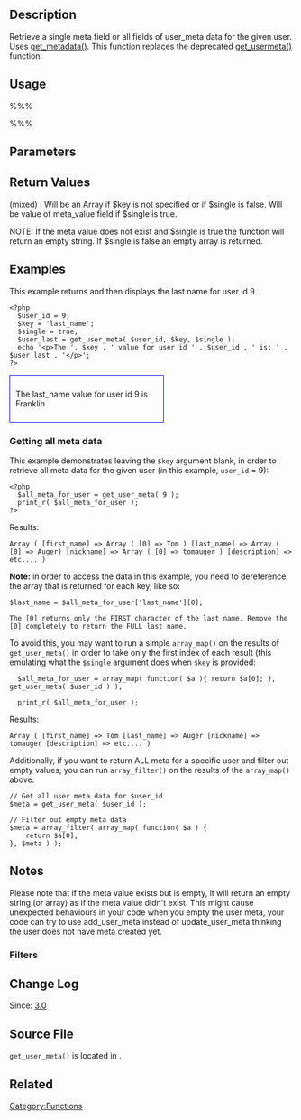 {{Languages|
{{en|Function Reference/get_user_meta}}
{{ko|함수 레퍼런스/get_user_meta}}
{{ja|関数リファレンス/get_user_meta}}
}}
== Description ==
Retrieve a single meta field or all fields of user_meta data for the given user. Uses [[Function Reference/get_metadata|get_metadata()]]. This function replaces the deprecated [[Function Reference/get_usermeta|get_usermeta()]] function.

== Usage ==
%%%<?php get_user_meta($user_id, $key, $single);  ?>%%%

== Parameters ==
{{Parameter|$user_id|integer|The ID of the user whose data should be retrieved.}}
{{Parameter|$key|string|The '''meta_key''' in the [[Database_Description#Table:_wp_usermeta|wp_usermeta table]] for the '''meta_value''' to be returned. If left empty, will return '''all''' user_meta fields for the given user.|optional|(empty string)}}
{{Parameter|$single|boolean|If true return value of meta data field, if false return an array. This parameter has no effect if <tt>$key</tt> is left blank.|optional|false}}

== Return Values ==
; (mixed) :  Will be an Array if $key is not specified or if $single is false.  Will be value of meta_value field if $single is true.

; NOTE: If the meta value does not exist and $single is true the function will return an empty string. If $single is false an empty array is returned.

== Examples ==
This example returns and then displays the last name for user id 9.
<pre>
<?php 
  $user_id = 9;
  $key = 'last_name';
  $single = true;
  $user_last = get_user_meta( $user_id, $key, $single ); 
  echo '<p>The '. $key . ' value for user id ' . $user_id . ' is: ' . $user_last . '</p>'; 
?>
</pre>

<div style="border:1px solid blue; width:50%; padding:10px">The last_name value for user id 9 is Franklin<br />
</div>



===Getting all meta data===
This example demonstrates leaving the <tt>$key</tt> argument blank, in order to retrieve all meta data for the given user (in this example, <tt>user_id</tt> = 9):
<pre>
<?php
  $all_meta_for_user = get_user_meta( 9 );
  print_r( $all_meta_for_user );
?>
</pre>
Results:
<pre>
Array ( [first_name] => Array ( [0] => Tom ) [last_name] => Array ( [0] => Auger) [nickname] => Array ( [0] => tomauger ) [description] => etc.... )
</pre>
'''Note:''' in order to access the data in this example, you need to dereference the array that is returned for each key, like so: 
<pre>
$last_name = $all_meta_for_user['last_name'][0];
</pre>
<pre>The [0] returns only the FIRST character of the last name. Remove the [0] completely to return the FULL last name.</pre>
To avoid this, you may want to run a simple <tt>array_map()</tt> on the results of <tt>get_user_meta()</tt> in order to take only the first index of each result (this emulating what the <tt>$single</tt> argument does when <tt>$key</tt> is provided:
<pre>
  $all_meta_for_user = array_map( function( $a ){ return $a[0]; }, get_user_meta( $user_id ) );

  print_r( $all_meta_for_user );
</pre>
Results:
<pre>
Array ( [first_name] => Tom [last_name] => Auger [nickname] => tomauger [description] => etc.... )
</pre>
Additionally, if you want to return ALL meta for a specific user and filter out empty values, you can run <tt>array_filter()</tt> on the results of the <tt>array_map()</tt> above:
<pre>
// Get all user meta data for $user_id
$meta = get_user_meta( $user_id );

// Filter out empty meta data
$meta = array_filter( array_map( function( $a ) {
	return $a[0];
}, $meta ) );
</pre>

== Notes ==
Please note that if the meta value exists but is empty, it will return an empty string (or array) as if the meta value didn't exist. This might cause unexpected behaviours in your code when you empty the user meta, your code can try to use add_user_meta instead of update_user_meta thinking the user does not have meta created yet.

=== Filters ===

== Change Log ==
Since: [[Version 3.0|3.0]]

== Source File ==
<tt>get_user_meta()</tt> is located in {{Trac|wp-includes/user.php}}.

== Related ==
{{User Meta Tags}}
{{Tag Footer}}

[[Category:Functions]]